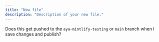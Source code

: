 ```yaml
---
title: "New file"
description: "Description of your new file."
---
```


Does this get pushed to the `aya-mintlify-testing` or `main` branch when I save changes and publish?